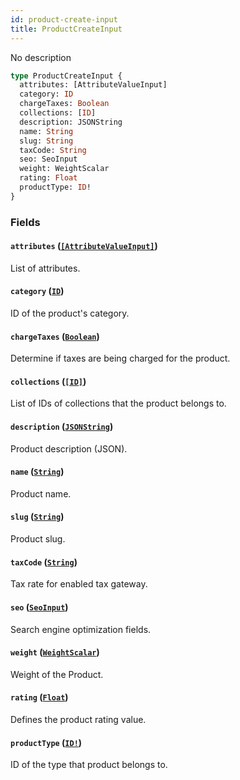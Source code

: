 ```yaml
---
id: product-create-input
title: ProductCreateInput
---
```


No description

```graphql
type ProductCreateInput {
  attributes: [AttributeValueInput]
  category: ID
  chargeTaxes: Boolean
  collections: [ID]
  description: JSONString
  name: String
  slug: String
  taxCode: String
  seo: SeoInput
  weight: WeightScalar
  rating: Float
  productType: ID!
}
```

### Fields

#### `attributes` ([`[AttributeValueInput]`](/developer/api-reference/inputs/attribute-value-input.mdx))

List of attributes.

#### `category` ([`ID`](/developer/api-reference/scalars/id.mdx))

ID of the product's category.

#### `chargeTaxes` ([`Boolean`](/developer/api-reference/scalars/boolean.mdx))

Determine if taxes are being charged for the product.

#### `collections` ([`[ID]`](/developer/api-reference/scalars/id.mdx))

List of IDs of collections that the product belongs to.

#### `description` ([`JSONString`](/developer/api-reference/scalars/json-string.mdx))

Product description (JSON).

#### `name` ([`String`](/developer/api-reference/scalars/string.mdx))

Product name.

#### `slug` ([`String`](/developer/api-reference/scalars/string.mdx))

Product slug.

#### `taxCode` ([`String`](/developer/api-reference/scalars/string.mdx))

Tax rate for enabled tax gateway.

#### `seo` ([`SeoInput`](/developer/api-reference/inputs/seo-input.mdx))

Search engine optimization fields.

#### `weight` ([`WeightScalar`](/developer/api-reference/scalars/weight-scalar.mdx))

Weight of the Product.

#### `rating` ([`Float`](/developer/api-reference/scalars/float.mdx))

Defines the product rating value.

#### `productType` ([`ID!`](/developer/api-reference/scalars/id.mdx))

ID of the type that product belongs to.
